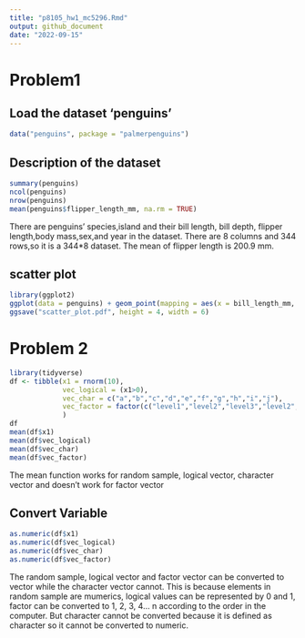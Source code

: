 ```yaml
---
title: "p8105_hw1_mc5296.Rmd"
output: github_document
date: "2022-09-15"
---
```


# Problem1

## Load the dataset 'penguins'

```r
data("penguins", package = "palmerpenguins")
```

## Description of the dataset

```r
summary(penguins)
ncol(penguins)
nrow(penguins)
mean(penguins$flipper_length_mm, na.rm = TRUE)
```

There are penguins' species,island and their bill length, bill depth, flipper length,body mass,sex,and year in the dataset. There are 8 columns and 344 rows,so it is a 344\*8 dataset. The mean of flipper length is 200.9 mm.

## scatter plot

```r
library(ggplot2)
ggplot(data = penguins) + geom_point(mapping = aes(x = bill_length_mm, y = flipper_length_mm, color = species))
ggsave("scatter_plot.pdf", height = 4, width = 6)
```

# Problem 2

```r
library(tidyverse)
df <- tibble(x1 = rnorm(10),
             vec_logical = (x1>0),
             vec_char = c("a","b","c","d","e","f","g","h","i","j"),
             vec_factor = factor(c("level1","level2","level3","level2","level1","level3","level1","level2","level1","level3"))
             )
df
mean(df$x1)
mean(df$vec_logical)
mean(df$vec_char)
mean(df$vec_factor)
```

The mean function works for random sample, logical vector, character vector and doesn't work for factor vector

## Convert Variable

```r
as.numeric(df$x1)
as.numeric(df$vec_logical)
as.numeric(df$vec_char)
as.numeric(df$vec_factor)
```

The random sample, logical vector and factor vector can be converted to vector while the character vector cannot. This is because elements in random sample are mumerics, logical values can be represented by 0 and 1, factor can be converted to 1, 2, 3, 4... n according to the order in the computer. But character cannot be converted because it is defined as character so it cannot be converted to numeric.
